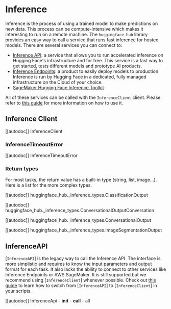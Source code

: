 # Inference

Inference is the process of using a trained model to make predictions on new data. This process can be compute-intensive
which makes it interesting to run on a remote machine. The `huggingface_hub` library provides an easy way to call a
service that runs fast inference for hosted models. There are several services you can connect to:
- [Inference API](https://huggingface.co/docs/api-inference/index): a service that allows you to run accelerated inference
on Hugging Face's infrastructure and for free. This service is a fast way to get started, tests different models and
prototype AI products.
- [Inference Endpoints](https://huggingface.co/inference-endpoints): a product to easily deploy models to production.
Inference is run by Hugging Face in a dedicated, fully managed infrastructure on the Cloud of your choice.
- [SageMaker Hugging Face Inference Toolkit](https://github.com/aws/sagemaker-huggingface-inference-toolkit)

All of these services can be called with the `InferenceClient` client. Please refer to [this guide](../guides/inference)
for more information on how to use it.

## Inference Client

[[autodoc]] InferenceClient

### InferenceTimeoutError

[[autodoc]] InferenceTimeoutError

### Return types

For most tasks, the return value has a built-in type (string, list, image...). Here is a list for the more complex types.

[[autodoc]] huggingface_hub._inference_types.ClassificationOutput

[[autodoc]] huggingface_hub._inference_types.ConversationalOutputConversation

[[autodoc]] huggingface_hub._inference_types.ConversationalOutput

[[autodoc]] huggingface_hub._inference_types.ImageSegmentationOutput

## InferenceAPI

[`InferenceAPI`] is the legacy way to call the Inference API. The interface is more simplistic and requires to know
the input parameters and output format for each task. It also lacks the ability to connect to other services like
Inference Endpoints or AWS SageMaker. It is still supported but we recommend using [`InferenceClient`] whenever possible.
Check out [this guide](../guides/inference#legacy-inferenceapi-client) to learn how to switch from [`InferenceAPI`] to
[`InferenceClient`] in your scripts.

[[autodoc]] InferenceApi
    - __init__
    - __call__
    - all

